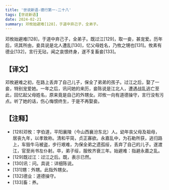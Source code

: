 ```yaml
---
title: '世说新语-德行第一-二十八'
tags: [世说新语]
date: 2024-02-21
summary: 邓攸始避难[128]，于道中弃己子，全弟子。
---
```


邓攸始避难[128]，于道中弃己子，全弟子。既过江[129]，取一妾，甚宠爱。历年后，讯其所由，妾具说是北人遭乱[130]，忆父母姓名，乃攸之甥也[131]。攸素有德业[132]，言行无玷，闻之哀恨终身，遂不复畜妾[133]。

## 【译文】

邓攸避难之初，在路上丢弃了自己儿子，保全了弟弟的孩子。过江之后，娶了一妾，特别宠爱她。一年之后，讯问她的来历，妾陈说是江北人，遭遇战乱逃亡至此，回忆起父母姓名，原来竟是自己的外甥女。邓攸一向有道德操守，言行没有污点。听了她的话，伤心悔恨终生，于是不再娶妾。

## 【注释】

- [128]邓攸：字伯道，平阳襄陵（今山西襄汾东北）人。幼年丧父母及祖母，居丧九年，以孝致称。清和平简，贞正寡欲。永嘉乱中，为石勒所获，逃归路上，车毁牛马被盗，步行艰难，为保全弟之遗孤绥，丢弃了自己的儿子。遂渡江，官至尚书左仆射。卒，弟子绥，服攸齐衰三年。始避难：指避永嘉之乱。
- [129]既过江：过江之后。既，表示已然。
- [130]讯：问。具说：详细陈说。
- [131]甥：外甥。此指外甥女。
- [132]德业：道德操守。
- [133]畜：养。